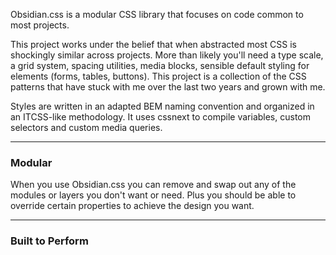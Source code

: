 
Obsidian.css is a modular CSS library that focuses on code common to most projects.

This project works under the belief that when abstracted most CSS is shockingly similar across projects. More than likely you'll need a type scale, a grid system, spacing utilities, media blocks, sensible default styling for elements (forms, tables, buttons). This project is a collection of the CSS patterns that have stuck with me over the last two years and grown with me.

Styles are written in an adapted BEM naming convention and organized in an ITCSS-like methodology. It uses cssnext to compile variables, custom selectors and custom media queries.


***

### Modular

When you use Obsidian.css you can remove and swap out any of the modules or layers you don't want or need. Plus you should be able to override certain properties to achieve the design you want.

***

### Built to Perform

<Stats />